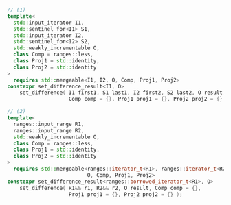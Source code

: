 ```cpp
// (1)
template<
  std::input_iterator I1,
  std::sentinel_for<I1> S1,
  std::input_iterator I2,
  std::sentinel_for<I2> S2,
  std::weakly_incrementable O,
  class Comp = ranges::less,
  class Proj1 = std::identity,
  class Proj2 = std::identity
>
  requires std::mergeable<I1, I2, O, Comp, Proj1, Proj2>
constexpr set_difference_result<I1, O>
    set_difference( I1 first1, S1 last1, I2 first2, S2 last2, O result,
                    Comp comp = {}, Proj1 proj1 = {}, Proj2 proj2 = {} );

// (2)
template<
  ranges::input_range R1,
  ranges::input_range R2,
  std::weakly_incrementable O,
  class Comp = ranges::less,
  class Proj1 = std::identity,
  class Proj2 = std::identity
>
  requires std::mergeable<ranges::iterator_t<R1>, ranges::iterator_t<R2>,
                          O, Comp, Proj1, Proj2>
constexpr set_difference_result<ranges::borrowed_iterator_t<R1>, O>
    set_difference( R1&& r1, R2&& r2, O result, Comp comp = {},
                    Proj1 proj1 = {}, Proj2 proj2 = {} );
```
